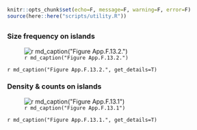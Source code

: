```r
knitr::opts_chunk$set(echo=F, message=F, warning=F, error=F)
source(here::here("scripts/utility.R"))
```

## {.tabset}

### Size frequency on islands

![`r md_caption("Figure App.F.13.2.")`](../img/cinms_cr/App.F.13.2_blackabs_size.jpg)

`r md_caption("Figure App.F.13.2.", get_details=T)`

### Density & counts on islands

![`r md_caption("Figure App.F.13.1")`](../img/cinms_cr/App.F.13.1_BlackAbalone_CINP.jpg)

`r md_caption("Figure App.F.13.1.", get_details=T)`